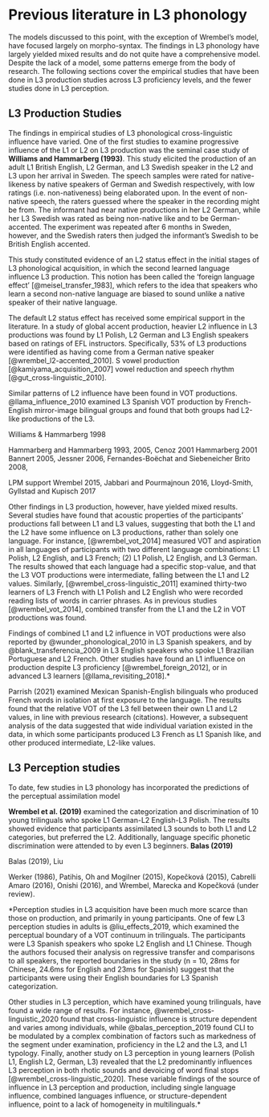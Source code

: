 \chapter{Previous literature in L3 phonology}

# Previous literature in L3 phonology

The models discussed to this point, with the exception of Wrembel's model, have focused largely on morpho-syntax. The findings in L3 phonology have largely yielded mixed results and do not quite have a comprehensive model. Despite the lack of a model, some patterns emerge from the body of research. The following sections cover the empirical studies that have been done in L3 production studies across L3 proficiency levels, and the fewer studies done in L3 perception. 


## L3 Production Studies 

The findings in empirical studies of L3 phonological cross-linguistic influence have varied. One of the first studies to examine progressive influence of the L1 or L2 on L3 production was the seminal case study of **Williams and Hammarberg (1993)**. 
This study elicited the production of an adult L1 British English, L2 German, and L3 Swedish speaker in the L2 and L3 upon her arrival in Sweden. The speech samples were rated for native-likeness by native speakers of German and Swedish respectively, with low ratings (i.e. non-nativeness) being elaborated upon. In the event of non-native speech, the raters guessed where the speaker in the recording might be from. The informant had near native productions in her L2 German, while her L3 Swedish was rated as being non-native like and to be German-accented. The experiment was repeated after 6 months in Sweden, however, and the Swedish raters then judged the informant's Swedish to be British English accented. 

This study constituted evidence of an L2 status effect in the initial stages of L3 phonological acquisition, in which the second learned language influence L3 production. This notion has been called the ‘foreign language effect’ [@meisel_transfer_1983], which refers to the idea that speakers who learn a second non-native language are biased to sound unlike a native speaker of their native language. 

The default L2 status effect has received some empirical support in the literature. In a study of global accent production, heavier L2 influence in L3 productions was found by L1 Polish, L2 German and L3 English speakers based on ratings of EFL instructors. Specifically, 53% of L3 productions were identified as having come from a German native speaker [@wrembel_l2-accented_2010]. S vowel production [@kamiyama_acquisition_2007] vowel reduction and speech rhythm [@gut_cross-linguistic_2010].

Similar patterns of L2 influence have been found in VOT productions.  @llama_influence_2010 examined L3 Spanish VOT production by French-English mirror-image bilingual groups and found that both groups had L2-like productions of the L3. 

Williams & Hammarberg 1998

Hammarberg and Hammarberg 1993, 2005,
Cenoz 2001
Hammarberg 2001 
Bannert 2005, 
Jessner 2006, 
Fernandes-Boëchat and Siebeneicher Brito 2008, 

LPM support 
Wrembel 2015, Jabbari and Pourmajnoun 2016, Lloyd-Smith, Gyllstad and Kupisch 2017


Other findings in L3 production, however, have yielded mixed results. 
Several studies have found that acoustic properties of the participants' productions fall between L1 and L3 values, suggesting that both the L1 and the L2 have some influence on L3 productions, rather than solely one language. 
For instance, [@wrembel_vot_2014] measured VOT and aspiration in all languages of participants with two different language combinations: L1 Polish, L2 English, and L3 French; (2) L1 Polish, L2 English, and L3 German. 
The results showed that each language had a specific stop-value, and that the L3 VOT productions were intermediate, falling between the L1 and L2 values. 
Similarly, [@wrembel_cross-linguistic_2011] examined thirty-two learners of L3 French with L1 Polish and L2 English who were recorded reading lists of words in carrier phrases. 
As in previous studies [@wrembel_vot_2014], combined transfer from the L1 and the L2 in VOT productions was found. 

Findings of combined L1 and L2 influence in VOT productions were also reported by @wunder_phonological_2010 in L3 Spanish speakers, and by @blank_transferencia_2009 in L3 English speakers who spoke L1 Brazilian Portuguese and L2 French. 
Other studies have found an L1 influence on production despite L3 proficiency [@wrembel_foreign_2012], or in advanced L3 learners [@llama_revisiting_2018].*

Parrish (2021) examined Mexican Spanish-English bilinguals who produced French words in isolation at first exposure to the language. 
The results found that the relative VOT of the L3 fell between their own L1 and L2 values, in line with previous research (citations). 
However, a subsequent analysis of the data suggested that wide individual variation existed in the data, in which some participants produced L3 French as L1 Spanish like, and other produced intermediate, L2-like values. 


## L3 Perception studies 

To date, few studies in L3 phonology has incorporated the predictions of the perceptual assimilation model

**Wrembel et al. (2019)** examined the categorization and discrimination of 10 young trilinguals who spoke L1 German-L2 English-L3 Polish.
The results showed evidence that participants assimilated L3 sounds to both L1 and L2 categories, but preferred the L2. 
Additionally, language specific phonetic discrimination were attended to by even L3 beginners. 
**Balas (2019)**

Balas (2019), Liu 

Werker (1986), Patihis, Oh and Mogilner (2015), Kopečková (2015), Cabrelli Amaro (2016), Onishi (2016), and Wrembel, Marecka and Kopečková (under review).

*Perception studies in L3 acquisition have been much more scarce than those on production, and primarily in young participants. 
One of few L3 perception studies in adults is @liu_effects_2019, which examined the perceptual boundary of a VOT continuum in trilinguals. 
The participants were L3 Spanish speakers who spoke L2 English and L1 Chinese. 
Though the authors focused their analysis on regressive transfer and comparisons to all speakers, the reported boundaries in the study (n = 10, 28ms for Chinese, 24.6ms for English and 23ms for Spanish) suggest that the participants were using their English boundaries for L3 Spanish categorization. 

Other studies in L3 perception, which have examined young trilinguals, have found a wide range of results. 
For instance, @wrembel_cross-linguistic_2020 found that cross-linguistic influence is structure dependent and varies among individuals, while @balas_perception_2019 found CLI to be modulated by a complex combination of factors such as markedness of the segment under examination, proficiency in the L2 and the L3, and L1 typology. 
Finally, another study on L3 perception in young learners (Polish L1, English L2, German, L3) revealed that the L2 predominantly influences L3 perception in both rhotic sounds and devoicing of word final stops [@wrembel_cross-linguistic_2020]. These variable findings of the source of influence in L3 perception and production, including single language influence, combined languages influence, or structure-dependent influence, point to a lack of homogeneity in multilinguals.* 
